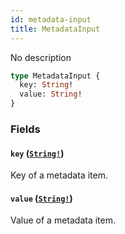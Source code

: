 ```yaml
---
id: metadata-input
title: MetadataInput
---
```


No description

```graphql
type MetadataInput {
  key: String!
  value: String!
}
```

### Fields

#### `key` ([`String!`](/api-reference/scalars/string.mdx))

Key of a metadata item.

#### `value` ([`String!`](/api-reference/scalars/string.mdx))

Value of a metadata item.
